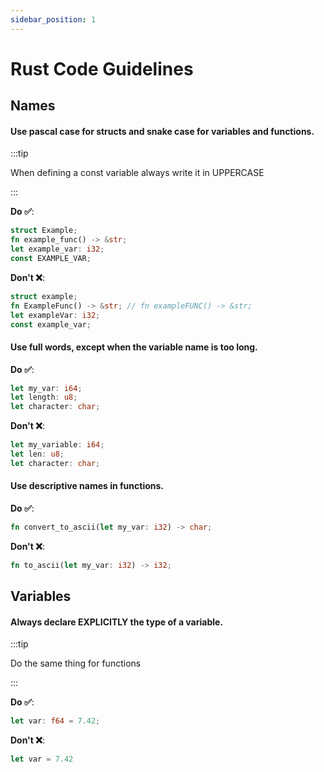 ```yaml
---
sidebar_position: 1
---
```

# Rust Code Guidelines

<Notice type="wip" url="/docs/avdanos/contributing/development/code_guidelines/rust_guidelines.mdx" />

## Names

#### Use pascal case for structs and snake case for variables and functions.

:::tip

When defining a const variable always write it in UPPERCASE

:::


**Do ✅**:

```rs
struct Example;
fn example_func() -> &str;
let example_var: i32;
const EXAMPLE_VAR;
```

**Don't ❌**:

```rs
struct example;
fn ExampleFunc() -> &str; // fn exampleFUNC() -> &str;
let exampleVar: i32;
const example_var;
```

#### Use full words, except when the variable name is too long.

**Do ✅**:

```rs
let my_var: i64;
let length: u8;
let character: char;
```

**Don't ❌**:

```rs
let my_variable: i64;
let len: u8;
let character: char;
```

#### Use descriptive names in functions.

**Do ✅**:

```rs
fn convert_to_ascii(let my_var: i32) -> char;
```

**Don't ❌**:

```rs
fn to_ascii(let my_var: i32) -> i32;
```

## Variables

#### Always declare EXPLICITLY the type of a variable.

:::tip

Do the same thing for functions

:::

**Do ✅**:

```rs
let var: f64 = 7.42;
```

**Don't ❌**:

```rs
let var = 7.42
```
